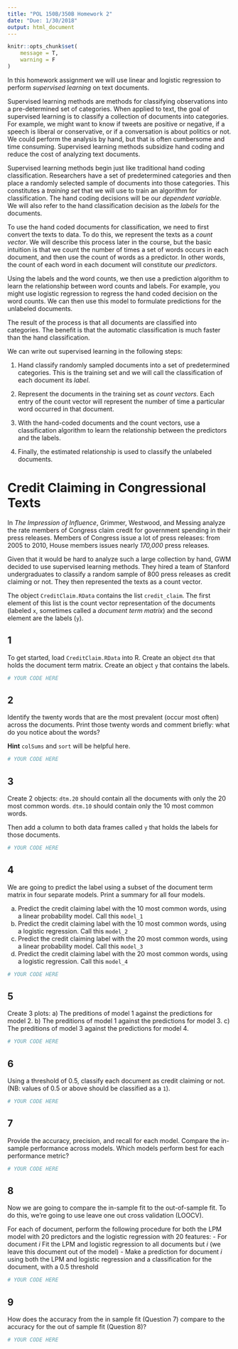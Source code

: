 ```yaml
---
title: "POL 150B/350B Homework 2"
date: "Due: 1/30/2018"
output: html_document
---
```


```r
knitr::opts_chunk$set(
	message = T,
	warning = F
)
```

In this homework assignment we will use linear and logistic regression to perform *supervised learning* on text documents.

Supervised learning methods are methods for classifying observations into a pre-determined set of categories. When applied to text, the goal of supervised learning is to classify a collection of documents into categories. For example, we might want to know if tweets are positive or negative, if a speech is liberal or conservative, or if a conversation is about politics or not. We could perform the analysis by hand, but that is often cumbersome and time consuming. Supervised learning methods subsidize hand coding and reduce the cost of analyzing text documents.

Supervised learning methods begin just like traditional hand coding classification. Researchers have a set of predetermined categories and then place a randomly selected sample of documents into those categories. This constitutes a *training set* that we will use to train an algorithm for classification. The hand coding decisions will be our *dependent variable*. We will also refer to the hand classification decision as the *labels* for the documents.

To use the hand coded documents for classification, we need to first convert the texts to data. To do this, we represent the texts as a *count vector*. We will describe this process later in the course, but the basic intuition is that we count the number of times a set of words occurs in each document, and then use the count of words as a predictor. In other words, the count of each word in each document will constitute our *predictors*.

Using the labels and the word counts, we then use a prediction algorithm to learn the relationship between word counts and labels. For example, you might use logistic regression to regress the hand coded decision on the word counts. We can then use this model to formulate predictions for the unlabeled documents.

The result of the process is that all documents are classified into categories. The benefit is that the automatic classification is much faster than the hand classification.

We can write out supervised learning in the following steps:

1. Hand classify randomly sampled documents into a set of predetermined categories. This is the training set and we will call the classification of each document its *label*.

2. Represent the documents in the training set as *count vectors*. Each entry of the count vector will represent the number of time a particular word occurred in that document.

3. With the hand-coded documents and the count vectors, use a classification algorithm to learn the relationship between the predictors and the labels.

4. Finally, the estimated relationship is used to classify the unlabeled documents.

# Credit Claiming in Congressional Texts

In *The Impression of Influence*, Grimmer, Westwood, and Messing analyze the rate members of Congress claim credit for government spending in their press releases. Members of Congress issue a lot of press releases: from 2005 to 2010, House members issues nearly *170,000* press releases.

Given that it would be hard to analyze such a large collection by hand, GWM decided to use supervised learning methods. They hired a team of Stanford undergraduates to classify a random sample of 800 press releases as credit claiming or not. They then represented the texts as a count vector.

The object `CreditClaim.RData` contains the list `credit_claim`. The first element of this list is the count vector representation of the documents (labeled `x`, sometimes called a *document term matrix*) and the second element are the labels (`y`).

## 1

To get started, load `CreditClaim.RData` into R. Create an object `dtm` that holds the document term matrix. Create an object `y` that contains the labels.

```r
# YOUR CODE HERE
```

## 2

Identify the twenty words that are the most prevalent (occur most often) across the documents. Print those twenty words and comment briefly: what do you notice about the words?

**Hint** `colSums` and `sort` will be helpful here.

```r
# YOUR CODE HERE
```

## 3

Create 2 objects: `dtm.20` should contain all the documents with only the 20 most common words. `dtm.10` should contain only the 10 most common words.

Then add a column to both data frames called `y` that holds the labels for those documents.

```r
# YOUR CODE HERE
```

## 4

We are going to predict the label using a subset of the document term matrix in four separate models. Print a summary for all four models.

a) Predict the credit claiming label with the 10 most common words, using a linear probability model. Call this `model_1`
b) Predict the credit claiming label with the 10 most common words, using a logistic regression. Call this `model_2`
c) Predict the credit claiming label with the 20 most common words, using a linear probability model. Call this `model_3`
d) Predict the credit claiming label with the 20 most common words, using a logistic regression. Call this `model_4`

```r
# YOUR CODE HERE
```

## 5

Create 3 plots:
a) The preditions of model 1 against the predictions for model 2.
b) The preditions of model 1 against the predictions for model 3.
c) The preditions of model 3 against the predictions for model 4.

```r
# YOUR CODE HERE
```

## 6

Using a threshold of 0.5, classify each document as credit claiming or not. (NB: values of 0.5 or above should be classified as a `1`).

```r
# YOUR CODE HERE
```

## 7

Provide the accuracy, precision, and recall for each model. Compare the in-sample performance across models. Which models perform best for each performance metric?

```r
# YOUR CODE HERE
```

## 8

Now we are going to compare the in-sample fit to the out-of-sample fit. To do this, we’re going to use leave one out cross validation (LOOCV).

For each of document, perform the following procedure for both the LPM model with 20 predictors and the logistic regression with 20 features:
  - For document *i* Fit the LPM and logistic regression to all documents but *i* (we leave this document out of the model)
  - Make a prediction for document *i* using both the LPM and logistic regression and a classification for the document, with a 0.5 threshold

```r
# YOUR CODE HERE
```

## 9

How does the accuracy from the in sample fit (Question 7) compare to the accuracy for the out of sample fit (Question 8)?

```r
# YOUR CODE HERE
```
